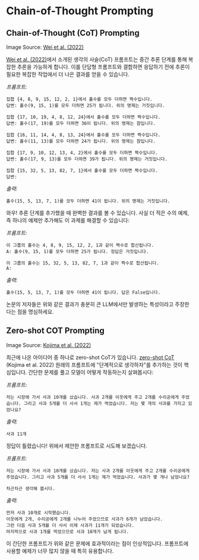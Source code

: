 # Chain-of-Thought Prompting



## Chain-of-Thought (CoT) Prompting

<Screenshot src={COT} alt="COT" />

Image Source: [Wei et al. (2022)](https://arxiv.org/abs/2201.11903)

[Wei et al. (2022)](https://arxiv.org/abs/2201.11903)에서 소개된 생각의 사슬(CoT) 프롬프트는 중간 추론 단계를 통해 복잡한 추론을 가능하게 합니다. 이를 단답형 프롬프트와 결합하면 응답하기 전에 추론이 필요한 복잡한 작업에서 더 나은 결과를 얻을 수 있습니다.

*프롬프트:*
```
집합 {4, 8, 9, 15, 12, 2, 1}에서 홀수를 모두 더하면 짝수입니다.
답변: 홀수(9, 15, 1)를 모두 더하면 25가 됩니다. 위의 명제는 거짓입니다.

집합 {17, 10, 19, 4, 8, 12, 24}에서 홀수를 모두 더하면 짝수입니다.
답변: 홀수(17, 19)를 모두 더하면 36이 됩니다. 위의 명제는 참입니다.

집합 {16, 11, 14, 4, 8, 13, 24}에서 홀수를 모두 더하면 짝수입니다.
답변: 홀수(11, 13)를 모두 더하면 24가 됩니다. 위의 명제는 참입니다.

집합 {17, 9, 10, 12, 13, 4, 2}에서 홀수를 모두 더하면 짝수입니다.
답변: 홀수(17, 9, 13)를 모두 더하면 39가 됩니다. 위의 명제는 거짓입니다.

집합 {15, 32, 5, 13, 82, 7, 1}에서 홀수를 모두 더하면 짝수입니다.
답변:
```

*출력:*
```
홀수(15, 5, 13, 7, 1)를 모두 더하면 41이 됩니다. 위의 명제는 거짓입니다.
```

와우! 추론 단계를 추가했을 때 완벽한 결과를 볼 수 있습니다. 사실 더 적은 수의 예제, 즉 하나의 예제만 추가해도 이 과제를 해결할 수 있습니다:

*프롬프트:*
```
이 그룹의 홀수는 4, 8, 9, 15, 12, 2, 1과 같이 짝수로 합산됩니다.
A: 홀수(9, 15, 1)를 모두 더하면 25가 됩니다. 정답은 거짓입니다.

이 그룹의 홀수는 15, 32, 5, 13, 82, 7, 1과 같이 짝수로 합산됩니다.
A:
```

*출력:*
```
홀수(15, 5, 13, 7, 1)를 모두 더하면 41이 됩니다. 답은 False입니다.
```

논문의 저자들은 위와 같은 결과가 충분히 큰 LLM에서만 발생하는 특성이라고 주장한다는 점을 명심하세요.

## Zero-shot COT Prompting

<Screenshot src={ZEROCOT} alt="Zero-shot COT" />

Image Source: [Kojima et al. (2022)](https://arxiv.org/abs/2205.11916)

최근에 나온 아이디어 중 하나로 zero-shot CoT가 있습니다. [zero-shot CoT](https://arxiv.org/abs/2205.11916) (Kojima et al. 2022) 원래의 프롬프트에 "단계적으로 생각하자"를 추가하는 것이 핵심입니다. 간단한 문제를 풀고 모델이 어떻게 작동하는지 살펴봅시다:

*프롬프트:*
```
저는 시장에 가서 사과 10개를 샀습니다. 사과 2개를 이웃에게 주고 2개를 수리공에게 주었습니다. 그리고 사과 5개를 더 사서 1개는 제가 먹었습니다. 저는 몇 개의 사과를 가지고 있었나요?
```

*출력:*
```
사과 11개
```

정답이 틀렸습니다! 위에서 제안한 프롬프트로 시도해 보겠습니다.

*프롬프트:*
```
저는 시장에 가서 사과 10개를 샀습니다. 저는 사과 2개를 이웃에게 주고 2개를 수리공에게 주었습니다. 그리고 사과 5개를 더 사서 1개는 제가 먹었습니다. 사과가 몇 개나 남았나요?

차근차근 생각해 봅시다.
```

*출력:*
```
먼저 사과 10개로 시작했습니다.
이웃에게 2개, 수리공에게 2개를 나누어 주었으므로 사과가 6개가 남았습니다.
그런 다음 사과 5개를 더 사서 이제 사과가 11개가 되었습니다.
마지막으로 사과 1개를 먹었으므로 사과 10개가 남게 됩니다.
```

이 간단한 프롬프트가 위와 같은 문제에 효과적이라는 점이 인상적입니다. 프롬프트에 사용할 예제가 너무 많지 않을 때 특히 유용합니다.